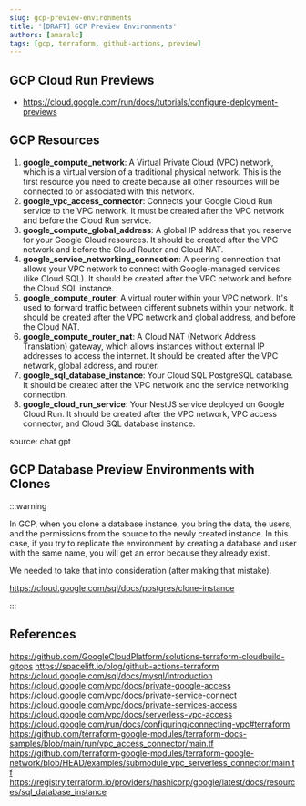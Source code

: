 ```yaml
---
slug: gcp-preview-environments
title: '[DRAFT] GCP Preview Environments'
authors: [amaralc]
tags: [gcp, terraform, github-actions, preview]
---
```


## GCP Cloud Run Previews

- https://cloud.google.com/run/docs/tutorials/configure-deployment-previews

## GCP Resources

1. **google_compute_network**: A Virtual Private Cloud (VPC) network, which is a virtual version of a traditional physical network. This is the first resource you need to create because all other resources will be connected to or associated with this network.
2. **google_vpc_access_connector**: Connects your Google Cloud Run service to the VPC network. It must be created after the VPC network and before the Cloud Run service.
3. **google_compute_global_address**: A global IP address that you reserve for your Google Cloud resources. It should be created after the VPC network and before the Cloud Router and Cloud NAT.
4. **google_service_networking_connection**: A peering connection that allows your VPC network to connect with Google-managed services (like Cloud SQL). It should be created after the VPC network and before the Cloud SQL instance.
5. **google_compute_router**: A virtual router within your VPC network. It's used to forward traffic between different subnets within your network. It should be created after the VPC network and global address, and before the Cloud NAT.
6. **google_compute_router_nat**: A Cloud NAT (Network Address Translation) gateway, which allows instances without external IP addresses to access the internet. It should be created after the VPC network, global address, and router.
7. **google_sql_database_instance**: Your Cloud SQL PostgreSQL database. It should be created after the VPC network and the service networking connection.
8. **google_cloud_run_service**: Your NestJS service deployed on Google Cloud Run. It should be created after the VPC network, VPC access connector, and Cloud SQL database instance.

source: chat gpt

## GCP Database Preview Environments with Clones

:::warning

In GCP, when you clone a database instance, you bring the data, the users, and the permissions from the source to the newly created instance. In this
case, if you try to replicate the environment by creating a database and user with the same name, you will get an error because they already exist.

We needed to take that into consideration (after making that mistake).

https://cloud.google.com/sql/docs/postgres/clone-instance

:::

## References

https://github.com/GoogleCloudPlatform/solutions-terraform-cloudbuild-gitops
https://spacelift.io/blog/github-actions-terraform
https://cloud.google.com/sql/docs/mysql/introduction
https://cloud.google.com/vpc/docs/private-google-access
https://cloud.google.com/vpc/docs/private-service-connect
https://cloud.google.com/vpc/docs/private-services-access
https://cloud.google.com/vpc/docs/serverless-vpc-access
https://cloud.google.com/run/docs/configuring/connecting-vpc#terraform
https://github.com/terraform-google-modules/terraform-docs-samples/blob/main/run/vpc_access_connector/main.tf
https://github.com/terraform-google-modules/terraform-google-network/blob/HEAD/examples/submodule_vpc_serverless_connector/main.tf
https://registry.terraform.io/providers/hashicorp/google/latest/docs/resources/sql_database_instance
